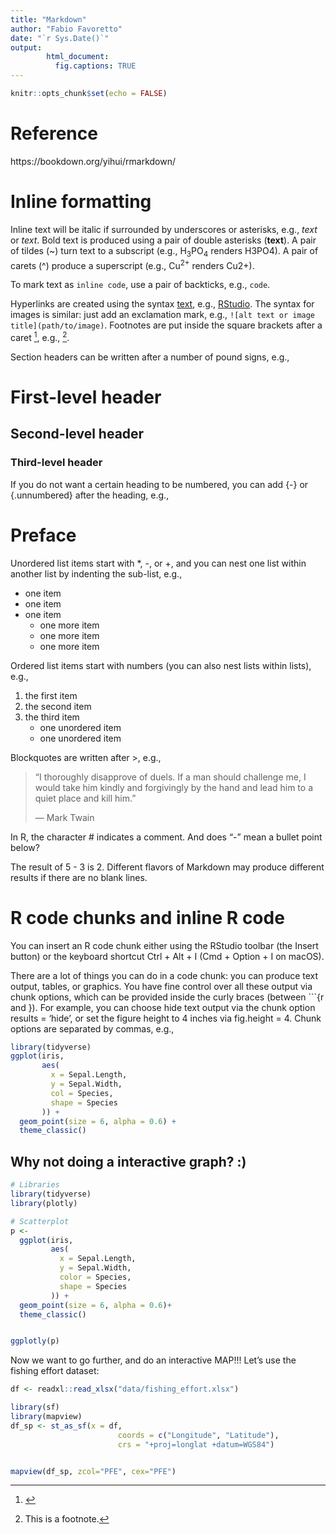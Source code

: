 ```yaml
---
title: "Markdown"
author: "Fabio Favoretto"
date: "`r Sys.Date()`"
output: 
        html_document:
          fig.captions: TRUE
---
```


```r
knitr::opts_chunk$set(echo = FALSE)
```

# Reference

https://bookdown.org/yihui/rmarkdown/


# Inline formatting

Inline text will be italic if surrounded by underscores or asterisks, e.g., _text_ or *text*. Bold text is produced using a pair of double asterisks (**text**). A pair of tildes (~) turn text to a subscript (e.g., H~3~PO~4~ renders H3PO4). A pair of carets (^) produce a superscript (e.g., Cu^2+^ renders Cu2+).

To mark text as `inline code`, use a pair of backticks, e.g., `code`. 


Hyperlinks are created using the syntax [text](link), e.g., [RStudio](https://www.rstudio.com). The syntax for images is similar: just add an exclamation mark, e.g., `![alt text or image title](path/to/image)`. Footnotes are put inside the square brackets after a caret ^[], e.g., ^[This is a footnote.].



Section headers can be written after a number of pound signs, e.g.,

# First-level header

## Second-level header

### Third-level header
If you do not want a certain heading to be numbered, you can add {-} or {.unnumbered} after the heading, e.g.,

# Preface {-}
Unordered list items start with *, -, or +, and you can nest one list within another list by indenting the sub-list, e.g.,

- one item
- one item
- one item
    - one more item
    - one more item
    - one more item
    

Ordered list items start with numbers (you can also nest lists within lists), e.g.,

1. the first item
2. the second item
3. the third item
    - one unordered item
    - one unordered item
    

Blockquotes are written after >, e.g.,

> "I thoroughly disapprove of duels. If a man should challenge me,
  I would take him kindly and forgivingly by the hand and lead him
  to a quiet place and kill him."
>
> --- Mark Twain


In R, the character
# indicates a comment.
And does “-” mean a bullet point below?

The result of 5
- 3 is 2.
Different flavors of Markdown may produce different results if there are no blank lines.



# R code chunks and inline R code

You can insert an R code chunk either using the RStudio toolbar (the Insert button) or the keyboard shortcut Ctrl + Alt + I (Cmd + Option + I on macOS).

There are a lot of things you can do in a code chunk: you can produce text output, tables, or graphics. You have fine control over all these output via chunk options, which can be provided inside the curly braces (between ```{r and }). For example, you can choose hide text output via the chunk option results = 'hide', or set the figure height to 4 inches via fig.height = 4. Chunk options are separated by commas, e.g.,

```r

library(tidyverse)
ggplot(iris,
       aes(
         x = Sepal.Length,
         y = Sepal.Width,
         col = Species,
         shape = Species
       )) +
  geom_point(size = 6, alpha = 0.6) +
  theme_classic()

```



## Why not doing a interactive graph? :) 

```r
# Libraries
library(tidyverse)
library(plotly)

# Scatterplot
p <-
  ggplot(iris,
         aes(
           x = Sepal.Length,
           y = Sepal.Width,
           color = Species,
           shape = Species
         )) +
  geom_point(size = 6, alpha = 0.6)+
  theme_classic()


ggplotly(p)
```




Now we want to go further, and do an interactive MAP!!! 
Let's use the fishing effort dataset: 

```r

df <- readxl::read_xlsx("data/fishing_effort.xlsx")

library(sf)
library(mapview)
df_sp <- st_as_sf(x = df, 
                        coords = c("Longitude", "Latitude"),
                        crs = "+proj=longlat +datum=WGS84")


mapview(df_sp, zcol="PFE", cex="PFE")

```

